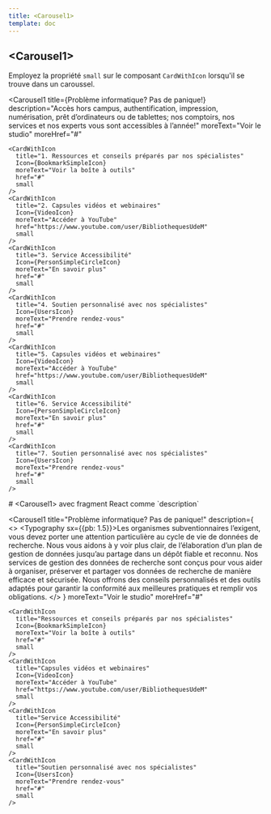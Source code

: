 ```yaml
---
title: <Carousel1>
template: doc
---
```



<Section>

  # &lt;Carousel1&gt;

  Employez la propriété `small` sur le composant `CardWithIcon` lorsqu'il se trouve dans un caroussel.

  <Carousel1
    title={<Typography component="h2">Problème informatique? Pas de panique!</Typography>}
    description="Accès hors campus, authentification, impression, numérisation, prêt d’ordinateurs ou de tablettes; nos comptoirs, nos services et nos experts vous sont accessibles à l’année!"
    moreText="Voir le studio"
    moreHref="#"
  >
    <CardWithIcon
      title="1. Ressources et conseils préparés par nos spécialistes"
      Icon={BookmarkSimpleIcon}
      moreText="Voir la boîte à outils"
      href="#"
      small
    />
    <CardWithIcon
      title="2. Capsules vidéos et webinaires"
      Icon={VideoIcon}
      moreText="Accéder à YouTube"
      href="https://www.youtube.com/user/BibliothequesUdeM"
      small
    />
    <CardWithIcon
      title="3. Service Accessibilité"
      Icon={PersonSimpleCircleIcon}
      moreText="En savoir plus"
      href="#"
      small
    />
    <CardWithIcon
      title="4. Soutien personnalisé avec nos spécialistes"
      Icon={UsersIcon}
      moreText="Prendre rendez-vous"
      href="#"
      small
    />
    <CardWithIcon
      title="5. Capsules vidéos et webinaires"
      Icon={VideoIcon}
      moreText="Accéder à YouTube"
      href="https://www.youtube.com/user/BibliothequesUdeM"
      small
    />
    <CardWithIcon
      title="6. Service Accessibilité"
      Icon={PersonSimpleCircleIcon}
      moreText="En savoir plus"
      href="#"
      small
    />
    <CardWithIcon
      title="7. Soutien personnalisé avec nos spécialistes"
      Icon={UsersIcon}
      moreText="Prendre rendez-vous"
      href="#"
      small
    />
  </Carousel1>
</Section>

<Section>
# &lt;Carousel1&gt; avec fragment React comme `description`

  <Carousel1
    title="Problème informatique? Pas de panique!"
    description={
      <>
        <Typography sx={{pb: 1.5}}>Les organismes subventionnaires l’exigent, vous devez porter une attention particulière au cycle de vie de données de recherche. Nous vous aidons à y voir plus clair, de l’élaboration d’un plan de gestion de données jusqu’au partage dans un dépôt fiable et reconnu.</Typography>
        <Typography>Nos services de gestion des données de recherche sont conçus pour vous aider à organiser, préserver et partager vos données de recherche de manière efficace et sécurisée. Nous offrons des conseils personnalisés et des outils adaptés pour garantir la conformité aux meilleures pratiques et remplir vos obligations.</Typography>
      </>
    }
    moreText="Voir le studio"
    moreHref="#"
  >
    <CardWithIcon
      title="Ressources et conseils préparés par nos spécialistes"
      Icon={BookmarkSimpleIcon}
      moreText="Voir la boîte à outils"
      href="#"
      small
    />
    <CardWithIcon
      title="Capsules vidéos et webinaires"
      Icon={VideoIcon}
      moreText="Accéder à YouTube"
      href="https://www.youtube.com/user/BibliothequesUdeM"
      small
    />
    <CardWithIcon
      title="Service Accessibilité"
      Icon={PersonSimpleCircleIcon}
      moreText="En savoir plus"
      href="#"
      small
    />
    <CardWithIcon
      title="Soutien personnalisé avec nos spécialistes"
      Icon={UsersIcon}
      moreText="Prendre rendez-vous"
      href="#"
      small
    />
  </Carousel1>
</Section>